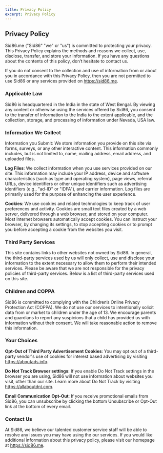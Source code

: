 ```yaml
---
title: Privacy Policy
excerpt: Privacy Policy
---
```


## Privacy Policy

Sid86.me ("Sid86" "we" or "us") is committed to protecting your privacy. This Privacy Policy explains the methods and reasons we collect, use, disclose, transfer, and store your information. If you have any questions about the contents of this policy, don’t hesitate to contact us.

If you do not consent to the collection and use of information from or about you in accordance with this Privacy Policy, then you are not permitted to use Sid86 or any services provided on https://sid86.me.

### Applicable Law

Sid86 is headquartered in the India in the state of West Bengal. By viewing any content or otherwise using the services offered by Sid86, you consent to the transfer of information to the India to the extent applicable, and the collection, storage, and processing of information under Nevada, USA law.

### Information We Collect

Information you Submit: We store information you provide on this site via forms, surveys, or any other interactive content. This information commonly includes, but is not limited to, name, mailing address, email address, and uploaded files.

**Log Files**: We collect information when you use services provided on our site. This information may include your IP address, device and software characteristics (such as type and operating system), page views, referral URLs, device identifiers or other unique identifiers such as advertising identifiers (e.g., "ad-ID" or "IDFA"), and carrier information. Log files are primarily used for the purpose of enhancing the user experience.

**Cookies**: We use cookies and related technologies to keep track of user preferences and activity. Cookies are small text files created by a web server, delivered through a web browser, and stored on your computer. Most Internet browsers automatically accept cookies. You can instruct your browser, by changing its settings, to stop accepting cookies or to prompt you before accepting a cookie from the websites you visit.

### Third Party Services

This site contains links to other websites not owned by Sid86. In general, the third-party services used by us will only collect, use and disclose your information to the extent necessary to allow them to perform their intended services. Please be aware that we are not responsible for the privacy policies of third-party services. Below is a list of third-party services used on this site.

### Children and COPPA

Sid86 is committed to complying with the Children’s Online Privacy Protection Act (COPPA). We do not use our services to intentionally solicit data from or market to children under the age of 13. We encourage parents and guardians to report any suspicions that a child has provided us with information without their consent. We will take reasonable action to remove this information.

### Your Choices

**Opt-Out of Third Party Advertisement Cookies**: You may opt out of a third-party vendor's use of cookies for interest based advertising by visiting https://aboutads.info.

**Do Not Track Browser settings**: If you enable Do Not Track settings in the browser you are using, Sid86 will not use information about websites you visit, other than our site. Learn more about Do Not Track by visiting https://allaboutdnt.com.

**Email Communication Opt-Out**: If you receive promotional emails from Sid86, you can unsubscribe by clicking the bottom Unsubscribe or Opt-Out link at the bottom of every email.

### Contact Us

At Sid86, we believe our talented customer service staff will be able to resolve any issues you may have using the our services. If you would like additional information about this privacy policy, please visit our homepage at https://sid86.me.
